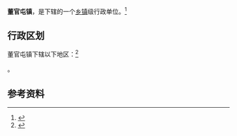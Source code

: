 {{中国乡级行政区|37/17/24/113/000}}

'''董官屯镇'''，是{{PRC admin/fullname|37/17/24/113/000|3}}下辖的一个[[乡镇|乡镇]]级行政单位。<ref>{{PRC admin/ref sgc|{{PRC admin/parent|37/17/24/113/000}}}}</ref>

== 行政区划 ==

董官屯镇下辖以下地区：<ref>{{PRC admin/ref sgc|37/17/24/113/000}}</ref>

{{PRC admin/children|37/17/24/113/000}}。

== 参考资料 ==

{{reflist}}

{{行政区划小作品}}
{{PRC admin/navcat|37/17/24/113/000}}